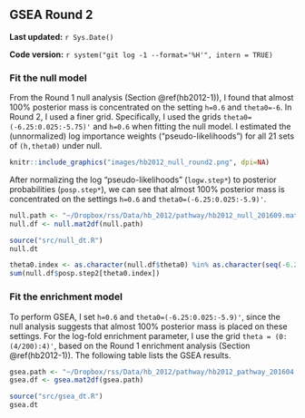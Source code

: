 ## GSEA Round 2 {#hb2012-2}

**Last updated:** `r Sys.Date()`

**Code version:** `r system("git log -1 --format='%H'", intern = TRUE)`

### Fit the null model

From the Round 1 null analysis (Section \@ref(hb2012-1)), I found that almost 100% posterior mass is concentrated on the setting `h=0.6` and `theta0=-6`. In Round 2, I used a finer grid. Specifically, I used the grids `theta0=(-6.25:0.025:-5.75)'` and `h=0.6` when fitting the null model. I estimated the (unnormalized) log importance weights ("pseudo-likelihoods") for all 21 sets of `(h,theta0)` under null.

```r
knitr::include_graphics("images/hb2012_null_round2.png", dpi=NA)
```

After normalizing the log "pseudo-likelihoods" (`logw.step*`) to posterior probabilities (`posp.step*`), we can see that almost 100% posterior mass is concentrated on the settings `h=0.6` and `theta0=(-6.25:0.025:-5.9)'`.
```r
null.path <- "~/Dropbox/rss/Data/hb_2012/pathway/hb2012_null_201609.mat"
null.df <- null.mat2df(null.path)
```

```r
source("src/null_dt.R")
null.dt
```

```r
theta0.index <- as.character(null.df$theta0) %in% as.character(seq(-6.25,-5.9,by=0.025)) 
sum(null.df$posp.step2[theta0.index]) 
```

### Fit the enrichment model

To perform GSEA, I set `h=0.6` and `theta0=(-6.25:0.025:-5.9)'`, since the null analysis suggests that almost 100% posterior mass is placed on these settings. For the log-fold enrichment parameter, I use the grid `theta = (0:(4/200):4)'`, based on the Round 1 enrichment analysis (Section \@ref(hb2012-1)). The following table lists the GSEA results. 
```r
gsea.path <- "~/Dropbox/rss/Data/hb_2012/pathway/hb2012_pathway_201604.mat"
gsea.df <- gsea.mat2df(gsea.path) 
```

```r
source("src/gsea_dt.R")
gsea.dt
```


